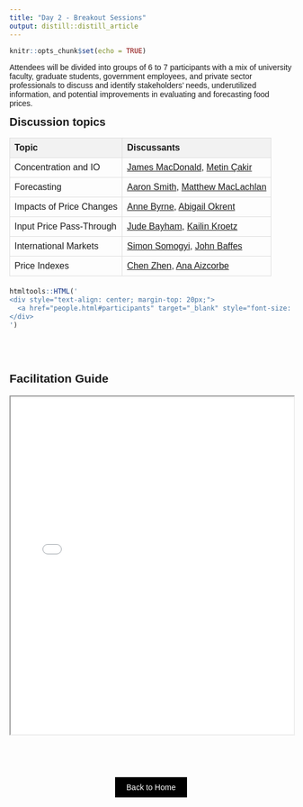 ```yaml
---
title: "Day 2 - Breakout Sessions"
output: distill::distill_article
---
```


```r
knitr::opts_chunk$set(echo = TRUE)
```

Attendees will be divided into groups of 6 to 7 participants with a mix of university faculty, graduate students, government employees, and private sector professionals to discuss and identify stakeholders’ needs, underutilized information, and potential improvements in evaluating and forecasting food prices. 

<!--
<span style="font-size: 20px; font-weight: bold;">**Discussion topics**</span>

| Topic  | Discussants |
|------------------------------------------|-----------------------------------------------------------------------------------|
| Concentration and IO                     | [James MacDonald](macdonald.html), [Metin Çakir](cakir.html)                      |
| Forecasting                              | [Aaron Smith](smith.html), [Matthew MacLachlan](maclachlan.html)                   |
| Impacts of Price Changes                 | [Anne Byrne](byrne.html), [Abigail Okrent](okrent.html)                        |
| Input Price Pass-Through                 | [Jude Bayham](bayham.html), [Kailin Kroetz](kroetz.html)                        |
| International Markets                    | [Simon Somogyi](somogyi.html), [John Baffes](baffes.html)                        |
| Price Indexes                            | [Chen Zhen](zhen.html), [Ana Aizcorbe](aizcorbe.html)                           |
-->

<span style="font-size: 20px; font-weight: bold;">**Discussion topics**</span>

<style>
  @import url('https://fonts.googleapis.com/css2?family=Public+Sans&display=swap');

  body {
    font-family: 'Public Sans', sans-serif;
  }
  
  .discussion-table {
    width: 100%;
    border-collapse: collapse;
    margin-bottom: 20px;
  }
  .discussion-table th, .discussion-table td {
    border: 1px solid #ddd;
    padding: 8px;
    text-align: left;
  }
  .discussion-table th {
    background-color: #f2f2f2;
  }
</style>

<table class="discussion-table">
  <thead>
    <tr>
      <th>Topic</th>
      <th>Discussants</th>
    </tr>
  </thead>
  <tbody>
    <tr>
      <td>Concentration and IO</td>
      <td><a href="speakers/macdonald.Rmd" target="_blank">James MacDonald</a>, <a href="speakers/cakir.Rmd" target="_blank">Metin Çakir</a></td>
    </tr>
    <tr>
      <td>Forecasting</td>
      <td><a href="speakers/smith.Rmd" target="_blank">Aaron Smith</a>, <a href="speakers/maclachlan.Rmd" target="_blank">Matthew MacLachlan</a></td>
    </tr>
    <tr>
      <td>Impacts of Price Changes</td>
      <td><a href="speakers/byrne.Rmd" target="_blank">Anne Byrne</a>, <a href="speakers/okrent.Rmd" target="_blank">Abigail Okrent</a></td>
    </tr>
    <tr>
      <td>Input Price Pass-Through</td>
      <td><a href="speakers/bayham.Rmd" target="_blank">Jude Bayham</a>, <a href="speakers/kroetz.Rmd" target="_blank">Kailin Kroetz</a></td>
    </tr>
    <tr>
      <td>International Markets</td>
      <td><a href="speakers/somogyi.Rmd" target="_blank">Simon Somogyi</a>, <a href="speakers/baffes.Rmd" target="_blank">John Baffes</a></td>
    </tr>
    <tr>
      <td>Price Indexes</td>
      <td><a href="speakers/zhen.Rmd" target="_blank">Chen Zhen</a>, <a href="speakers/aizcorbe.Rmd" target="_blank">Ana Aizcorbe</a></td>
    </tr>
  </tbody>
</table>
</div>


```r
htmltools::HTML('
<div style="text-align: center; margin-top: 20px;">
  <a href="people.html#participants" target="_blank" style="font-size: 18px; color: blue; text-decoration: underline;">Find Your Discussion Group Here</a>
</div>
')
```

<br>
<br>

<body>
    <h2>Facilitation Guide</h2>
    <iframe src="Facilitator guide_07-16-2024.pdf" width="100%" height="600px">
       Please download the PDF to view it: <a href="Facilitator guide_07-16-2024.pdf">Download PDF</a>.
    </iframe>
</body>

<!-- ################## -->

<div style="padding-bottom: 60px;"></div>

<!--===================================-->
<div style="text-align: center;">
  <a href="index.html" class="btn" style="background-color: black; color: white; padding: 10px 20px; text-align: center; text-decoration: none; display: inline-block;">Back to Home</a>
</div>






<!--

## Reflection Questions 

<span style="font-size: 20px; font-weight: bold;">**Time: 12 minutes**</span> <br>
<span style="font-size: 20px; font-weight: bold;">**Led by: Alessandro Bonanno**</span>

Each note taker, please summarize themes from your group's discussion.  

1. What features of the dashboard did you find particularly useful or surprising? (*Group 1 starts*)
2. What limitations or problems did you encounter while navigating the dashboard? (*Group 2 starts*)
3. What features would you add to the dashboard? (*Group 3 starts*)

## Final Question

<span style="font-size: 20px; font-weight: bold;">**Time: 8 minutes**</span> <br>
<span style="font-size: 20px; font-weight: bold;">**Led by: Lauren Chenarides**</span>

For the remainder of our time, we invite all participants to share their answers to the following question. Please use the "Raise Hand" feature in Zoom or write your comment in the chat.

4. Would you use this tool in your own research? Why or why not? (*Open discussion*)

-->

<!--===================================-->
<!--

<div style="text-align: center;">
  <a href="close.html" class="btn" style="background-color: black; color: white; padding: 10px 20px; text-align: center; text-decoration: none; display: inline-block;">Go to Concluding Remarks</a>
</div>


-->